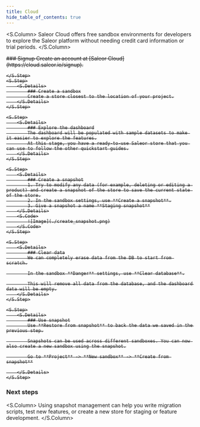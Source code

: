 ```yaml
---
title: Cloud
hide_table_of_contents: true
---
```



<S.Column>
  Saleor Cloud offers free sandbox environments for developers to explore the
  Saleor platform without needing credit card information or trial periods.
</S.Column>

<S>
    <S.Step>
        <S.Details>
            ### Signup
            Create an account at [Saleor Cloud](https://cloud.saleor.io/signup).
        </S.Details>

    </S.Step>
    <S.Step>
        <S.Details>
            ### Create a sandbox
            Create a store closest to the location of your project.
        </S.Details>
    </S.Step>

    <S.Step>
        <S.Details>
            ### Explore the dashboard
            The dashboard will be populated with sample datasets to make it easier to explore the features.
            At this stage, you have a ready-to-use Saleor store that you can use to follow the other quickstart guides.
        </S.Details>
    </S.Step>

    <S.Step>
        <S.Details>
            ### Create a snapshot
            1. Try to modify any data (for example, deleting or editing a product) and create a snapshot of the store to save the current state of the store.
            2. In the sandbox settings, use **Create a snapshot**.
            3. Give a snapshot a name **Staging snapshot**
        </S.Details>
        <S.Code>
            ![Image](./create_snapshot.png)
        </S.Code>
    </S.Step>

    <S.Step>
        <S.Details>
            ### Clear data
            We can completely erase data from the DB to start from scratch.

            In the sandbox **Danger** settings, use **Clear database**.

            This will remove all data from the database, and the dashboard data will be empty.
        </S.Details>
    </S.Step>

    <S.Step>
        <S.Details>
            ### Use snapshot
            Use **Restore from snapshot** to back the data we saved in the previous step.

            Snapshots can be used across different sandboxes. You can now also create a new sandbox using the snapshot.

            Go to **Project** -> **New sandbox** -> **Create from snapshot**

        </S.Details>
    </S.Step>

</S>

### Next steps

<S.Column>
  Using snapshot management can help you write migration scripts, test new
  features, or create a new store for staging or feature development.
</S.Column>
